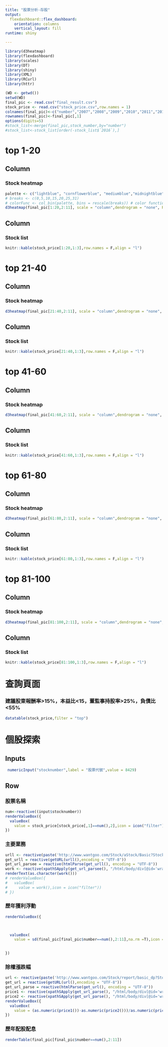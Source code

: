 ```yaml
---
title: "股票分析-存股"
output: 
  flexdashboard::flex_dashboard:
    orientation: columns
    vertical_layout: fill
runtime: shiny

---
```


```r

library(d3heatmap)
library(flexdashboard)
library(scales)
library(DT)
library(shiny)
library(XML)
library(RCurl)
library(httr)

(WD <- getwd())
setwd(WD)
final_pic <- read.csv("final_result.csv")
stock_price <- read.csv("stock_price.csv",row.names = 1)
colnames(final_pic)<-c("number","2007","2008","2009","2010","2011","2012","2013","2014","2015","2016")
rownames(final_pic)<-final_pic[,1]
options(digits=5)
#stock_list<-merge(final_pic,stock_number,by="number")
#stock_list<-stock_list[order(-stock_list$`2016`),]
```
top 1-20
=======================================================================

Column {data-width=650}
-----------------------------------------------------------------------
### Stock heatmap 

```r
palette <- c("lightblue", "cornflowerblue", "mediumblue","midnightblue","hotpink","firebrick")
# breaks <- c(0,5,10,15,20,25,31)
# colorFunc <- col_bin(palette, bins = rescale(breaks)) # color function
d3heatmap(final_pic[1:20,2:11], scale = "column",dendrogram = "none", Rowv = FALSE, Colv = FALSE)
```

Column {data-width=350}
-----------------------------------------------------------------------
### Stock list 

```r
knitr::kable(stock_price[1:20,1:3],row.names = F,align = "l")
```

top 21-40
=======================================================================

Column {data-width=650}
-----------------------------------------------------------------------
### Stock heatmap 

```r

d3heatmap(final_pic[21:40,2:11], scale = "column",dendrogram = "none", Rowv = FALSE, Colv = FALSE)
```

Column {data-width=350}
-----------------------------------------------------------------------
### Stock list 

```r
knitr::kable(stock_price[21:40,1:3],row.names = F,align = "l")
```

top 41-60
=======================================================================

Column {data-width=650}
-----------------------------------------------------------------------
### Stock heatmap  

```r

d3heatmap(final_pic[41:60,2:11], scale = "column",dendrogram = "none", Rowv = FALSE, Colv = FALSE)
```

Column {data-width=350}
-----------------------------------------------------------------------
### Stock list 

```r
knitr::kable(stock_price[41:60,1:3],row.names = F,align = "l")
```

top 61-80
=======================================================================

Column {data-width=650}
-----------------------------------------------------------------------
### Stock heatmap 

```r

d3heatmap(final_pic[61:80,2:11], scale = "column",dendrogram = "none", Rowv = FALSE, Colv = FALSE)
```

Column {data-width=350}
-----------------------------------------------------------------------
### Stock list 

```r
knitr::kable(stock_price[61:80,1:3],row.names = F,align = "l")
```

top 81-100
=======================================================================

Column {data-width=650}
-----------------------------------------------------------------------
### Stock heatmap 

```r
d3heatmap(final_pic[81:100,2:11], scale = "column",dendrogram = "none", Rowv = FALSE, Colv = FALSE)
```

Column {data-width=350}
-----------------------------------------------------------------------
### Stock list 

```r
knitr::kable(stock_price[81:100,1:3],row.names = F,align = "l")
```

查詢頁面
=======================================================================
### 建議股東報酬率>15%，本益比<15，董監事持股率>25%，負債比<55%

```r
datatable(stock_price,filter = "top")
```

個股探索
=======================================================================
Inputs {.sidebar}
-----------------------------------------------------------------------

```r
 numericInput("stocknumber",label = "股票代號",value = 8429)
```

Row 
-----------------------------------------------------------------------
### 股票名稱
```r
num<-reactive((input$stocknumber))
renderValueBox({
  valueBox(
    value = stock_price[stock_price[,1]==num(),2],icon = icon("filter"))
})
```

### 主要業務

```r
urll <- reactive(paste('http://www.wantgoo.com/Stock/aStock/Basic?StockNo=',num(),sep=''))
get_urll = reactive(getURL(urll(),encoding = "UTF-8"))
get_url_parsee = reactive(htmlParse(get_urll(), encoding = "UTF-8"))
work <- reactive(xpathSApply(get_url_parsee(), "/html/body/div[@id='wrap']/div[@id='container']/div[@id='mainCol']/div[@class='astk-basic br-trl']/table[@class='tb-vl'][1]/tbody/tr[10]/td", xmlValue))
renderText(as.character(work()))
# renderValueBox({
#   valueBox(
#     value = work(),icon = icon("filter"))
# })
```

### 歷年獲利浮動

```r


renderValueBox({

  

  valueBox(
    value = sd(final_pic[final_pic$number==num(),2:11],na.rm =T),icon = icon("table"))
    

})
```

### 除權漲跌幅

```r
url <- reactive(paste('http://www.wantgoo.com/Stock/report/basic_dp?StockNo=',num(),sep=''))
get_url = reactive(getURL(url(),encoding = "UTF-8"))
get_url_parse = reactive(htmlParse(get_url(), encoding = "UTF-8"))
price1 <- reactive(xpathSApply(get_url_parse(), "/html/body/div[@id='wrap']/div[@id='container']/div[@id='mainCol']/div[@class='br-trl']/table[@class='tb rw5n tbhl']/tbody/tr[1]/td[5]", xmlValue))
price2 <- reactive(xpathSApply(get_url_parse(), "/html/body/div[@id='wrap']/div[@id='container']/div[@id='mainCol']/div[@class='br-trl']/table[@class='tb rw5n tbhl']/tbody/tr[2]/td[5]", xmlValue))
renderValueBox({
  valueBox(
    value = (as.numeric(price1())-as.numeric(price2()))/as.numeric(price2())*100,icon = icon("filter"))
})
```

### 歷年配股配息

```r
renderTable(final_pic[final_pic$number==num(),2:11])
```

